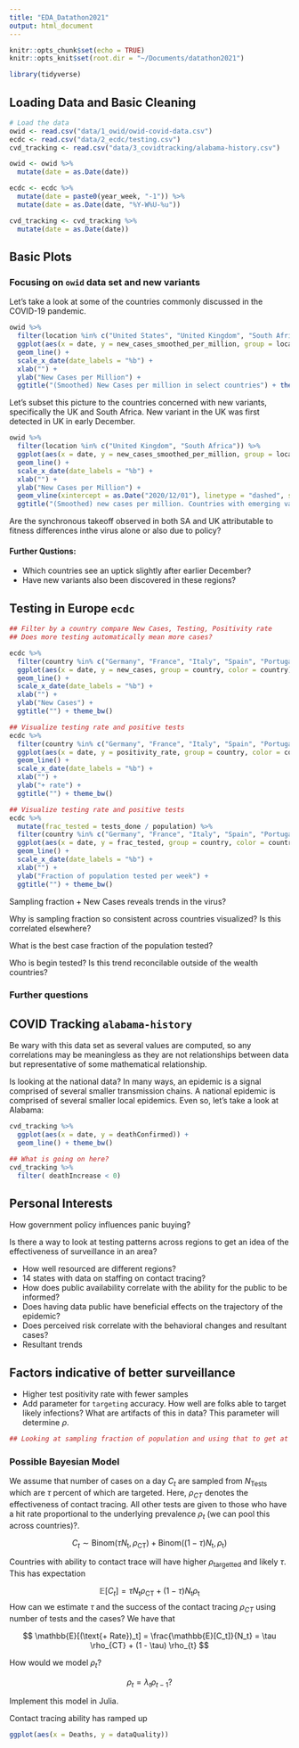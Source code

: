 ```yaml
---
title: "EDA_Datathon2021"
output: html_document
---
```


```r
knitr::opts_chunk$set(echo = TRUE)
knitr::opts_knit$set(root.dir = "~/Documents/datathon2021")

library(tidyverse)
```

## Loading Data and Basic Cleaning

```r
# Load the data
owid <- read.csv("data/1_owid/owid-covid-data.csv")
ecdc <- read.csv("data/2_ecdc/testing.csv")
cvd_tracking <- read.csv("data/3_covidtracking/alabama-history.csv")
```

```r
owid <- owid %>%
  mutate(date = as.Date(date))

ecdc <- ecdc %>%
  mutate(date = paste0(year_week, "-1")) %>%
  mutate(date = as.Date(date, "%Y-W%U-%u"))

cvd_tracking <- cvd_tracking %>%
  mutate(date = as.Date(date))
```

## Basic Plots

### Focusing on `owid` data set and new variants

Let's take a look at some of the countries commonly discussed in the COVID-19 pandemic.

```r
owid %>%
  filter(location %in% c("United States", "United Kingdom", "South Africa","Sweden","China", "Vietnam")) %>%
  ggplot(aes(x = date, y = new_cases_smoothed_per_million, group = location, color = location)) +
  geom_line() + 
  scale_x_date(date_labels = "%b") +
  xlab("") +
  ylab("New Cases per Million") +
  ggtitle("(Smoothed) New Cases per million in select countries") + theme_bw()
```

Let's subset this picture to the countries concerned with new variants, specifically the UK and South Africa. New variant in the UK was first detected in UK in early December. 

```r
owid %>%
  filter(location %in% c("United Kingdom", "South Africa")) %>%
  ggplot(aes(x = date, y = new_cases_smoothed_per_million, group = location, color = location)) +
  geom_line() + 
  scale_x_date(date_labels = "%b") +
  xlab("") +
  ylab("New Cases per Million") +
  geom_vline(xintercept = as.Date("2020/12/01"), linetype = "dashed", size = 0.65) +
  ggtitle("(Smoothed) new cases per million. Countries with emerging variants of concern.", subtitle = "B.1.1.7 Discovery labeled.") + theme_bw()
```
Are the synchronous takeoff observed in both SA and UK attributable to fitness differences inthe virus alone or also due to policy?

#### Further Qustions:
- Which countries see an uptick slightly after earlier December?
- Have new variants also been discovered in these regions?

## Testing in Europe `ecdc`
```r
## Filter by a country compare New Cases, Testing, Positivity rate
## Does more testing automatically mean more cases? 
```

```r
ecdc %>%
  filter(country %in% c("Germany", "France", "Italy", "Spain", "Portugal")) %>%
  ggplot(aes(x = date, y = new_cases, group = country, color = country)) +
  geom_line() + 
  scale_x_date(date_labels = "%b") +
  xlab("") +
  ylab("New Cases") +
  ggtitle("") + theme_bw()
```

```r
## Visualize testing rate and positive tests
ecdc %>%
  filter(country %in% c("Germany", "France", "Italy", "Spain", "Portugal")) %>%
  ggplot(aes(x = date, y = positivity_rate, group = country, color = country)) +
  geom_line() + 
  scale_x_date(date_labels = "%b") +
  xlab("") +
  ylab("+ rate") +
  ggtitle("") + theme_bw()
```

```r
## Visualize testing rate and positive tests
ecdc %>%
  mutate(frac_tested = tests_done / population) %>%
  filter(country %in% c("Germany", "France", "Italy", "Spain", "Portugal")) %>%
  ggplot(aes(x = date, y = frac_tested, group = country, color = country)) +
  geom_line() + 
  scale_x_date(date_labels = "%b") +
  xlab("") +
  ylab("Fraction of population tested per week") +
  ggtitle("") + theme_bw()
```
Sampling fraction + New Cases reveals trends in the virus? 

Why is sampling fraction so consistent across countries visualized? Is this correlated elsewhere?

What is the best case fraction of the population tested?

Who is begin tested? Is this trend reconcilable outside of the wealth countries?

### Further questions

## COVID Tracking `alabama-history`

Be wary with this data set as several values are computed, so any correlations may be meaningless as they are not relationships between data but representative of some mathematical relationship.

Is looking at the national data? In many ways, an epidemic is a signal comprised of several smaller transmission chains. A national epidemic is comprised of several smaller local epidemics. Even so, let's take a look at Alabama:

```r
cvd_tracking %>%
  ggplot(aes(x = date, y = deathConfirmed)) +
  geom_line() + theme_bw()
```
```r
## What is going on here?
cvd_tracking %>%
  filter( deathIncrease < 0)
```

## Personal Interests

How government policy influences panic buying?

Is there a way to look at testing patterns across regions to get an idea of the effectiveness of surveillance in an area?

-  How well resourced are different regions?
- 14 states with data on staffing on contact tracing?
- How does public availability correlate with the ability for the public to be informed?
- Does having data public have beneficial effects on the trajectory of the epidemic? 
- Does perceived risk correlate with the behavioral changes and resultant cases?
- Resultant trends 

## Factors indicative of better surveillance

- Higher test positivity rate with fewer samples 
- Add parameter for `targeting` accuracy. How well are folks able to target likely infections? What are artifacts of this in data? This parameter will determine $\rho$.

```r
## Looking at sampling fraction of population and using that to get at prevalence
```

### Possible Bayesian Model

We assume that number of cases on a day $C_t$ are sampled from $N_\text{Tests}$ which are $\tau$ percent of which are targeted. Here, $\rho_{CT}$ denotes the effectiveness of contact tracing. All other tests are given to those who have a hit rate proportional to the underlying prevalence $\rho_t$ (we can pool this across countries)?.

$$
C_t \sim \text{Binom}(\tau N_\text{t}, \rho_\text{CT}) + \text{Binom}((1-\tau)N_\text{t}, \rho_{\text{t}})
$$

Countries with ability to contact trace will have higher $\rho_\text{targetted}$ and likely $\tau$. This has expectation

$$
\mathbb{E}[C_t] = \tau N_\text{t} \rho_\text{CT} + (1 - \tau) N_\text{t} \rho_\text{t}
$$
How can we estimate $\tau$ and the success of the contact tracing $\rho_{CT}$ using number of tests and the cases? We have that

$$
\mathbb{E}[(\text{+ Rate})_t] = \frac{\mathbb{E}[C_t]}{N_t} = \tau \rho_{CT} + (1 - \tau) \rho_{t}
$$

How would we model $\rho_t$?

$$
\rho_t = \lambda_t \rho_{t-1}?
$$

Implement this model in Julia.

Contact tracing ability has ramped up

```r
ggplot(aes(x = Deaths, y = dataQuality))
```